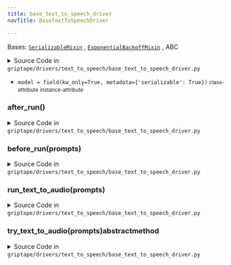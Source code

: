 ```yaml
---
title: base_text_to_speech_driver
navTitle: BaseTextToSpeechDriver

---
```


<span id="griptape.drivers.text_to_speech.base_text_to_speech_driver.BaseTextToSpeechDriver"></span>

Bases:
 [`SerializableMixin`](../../mixins/serializable_mixin.mdx#griptape.mixins.serializable_mixin.SerializableMixin "SerializableMixin (griptape.mixins.serializable_mixin.SerializableMixin)")
,  [`ExponentialBackoffMixin`](../../mixins/exponential_backoff_mixin.mdx#griptape.mixins.exponential_backoff_mixin.ExponentialBackoffMixin "ExponentialBackoffMixin (griptape.mixins.exponential_backoff_mixin.ExponentialBackoffMixin)")
, <span title="abc.ABC">ABC</span>

<details><summary>Source Code in <code>griptape&#47;drivers&#47;text_to_speech&#47;base_text_to_speech_driver.py</code></summary>

```python
@define
class BaseTextToSpeechDriver(SerializableMixin, ExponentialBackoffMixin, ABC):
    model: str = field(kw_only=True, metadata={"serializable": True})

    def before_run(self, prompts: list[str]) -> None:
        EventBus.publish_event(StartTextToSpeechEvent(prompts=prompts))

    def after_run(self) -> None:
        EventBus.publish_event(FinishTextToSpeechEvent())

    def run_text_to_audio(self, prompts: list[str]) -> AudioArtifact:
        for attempt in self.retrying():
            with attempt:
                self.before_run(prompts)
                result = self.try_text_to_audio(prompts)
                self.after_run()

                return result

        raise Exception("Failed to run text to audio generation")

    @abstractmethod
    def try_text_to_audio(self, prompts: list[str]) -> AudioArtifact: ...
```

</details>

-   `model = field(kw_only=True, metadata={'serializable': True})` <small>class-attribute</small> <small>instance-attribute</small>  <span id="griptape.drivers.text_to_speech.base_text_to_speech_driver.BaseTextToSpeechDriver.model"></span> 

<span id="griptape.drivers.text_to_speech.base_text_to_speech_driver.BaseTextToSpeechDriver.after_run"></span>

### after_run()

<details><summary>Source Code in <code>griptape&#47;drivers&#47;text_to_speech&#47;base_text_to_speech_driver.py</code></summary>

```python
def after_run(self) -> None:
    EventBus.publish_event(FinishTextToSpeechEvent())
```

</details>

<span id="griptape.drivers.text_to_speech.base_text_to_speech_driver.BaseTextToSpeechDriver.before_run"></span>

### before_run(prompts)

<details><summary>Source Code in <code>griptape&#47;drivers&#47;text_to_speech&#47;base_text_to_speech_driver.py</code></summary>

```python
def before_run(self, prompts: list[str]) -> None:
    EventBus.publish_event(StartTextToSpeechEvent(prompts=prompts))
```

</details>

<span id="griptape.drivers.text_to_speech.base_text_to_speech_driver.BaseTextToSpeechDriver.run_text_to_audio"></span>

### run_text_to_audio(prompts)

<details><summary>Source Code in <code>griptape&#47;drivers&#47;text_to_speech&#47;base_text_to_speech_driver.py</code></summary>

```python
def run_text_to_audio(self, prompts: list[str]) -> AudioArtifact:
    for attempt in self.retrying():
        with attempt:
            self.before_run(prompts)
            result = self.try_text_to_audio(prompts)
            self.after_run()

            return result

    raise Exception("Failed to run text to audio generation")
```

</details>

<span id="griptape.drivers.text_to_speech.base_text_to_speech_driver.BaseTextToSpeechDriver.try_text_to_audio"></span>

### try_text_to_audio(prompts)abstractmethod

<details><summary>Source Code in <code>griptape&#47;drivers&#47;text_to_speech&#47;base_text_to_speech_driver.py</code></summary>

```python
@abstractmethod
def try_text_to_audio(self, prompts: list[str]) -> AudioArtifact: ...
```

</details>
